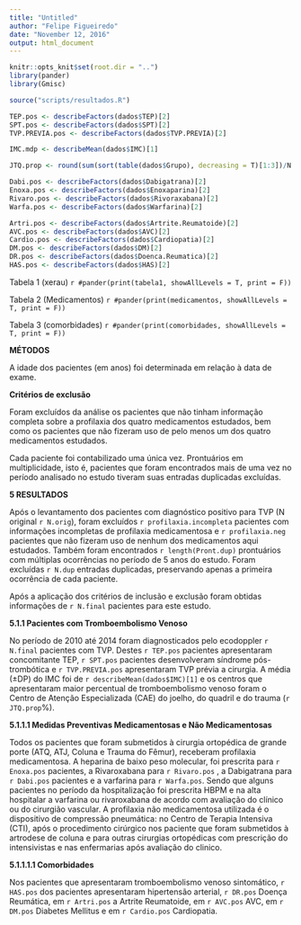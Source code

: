 ```yaml
---
title: "Untitled"
author: "Felipe Figueiredo"
date: "November 12, 2016"
output: html_document
---
```


```r
knitr::opts_knit$set(root.dir = "..")
library(pander)
library(Gmisc)
```

```r
source("scripts/resultados.R")
```

```r

TEP.pos <- describeFactors(dados$TEP)[2]
SPT.pos <- describeFactors(dados$SPT)[2]
TVP.PREVIA.pos <- describeFactors(dados$TVP.PREVIA)[2]

IMC.mdp <- describeMean(dados$IMC)[1]

JTQ.prop <- round(sum(sort(table(dados$Grupo), decreasing = T)[1:3])/N.final*100, 1)
```

```r
Dabi.pos <- describeFactors(dados$Dabigatrana)[2]
Enoxa.pos <- describeFactors(dados$Enoxaparina)[2]
Rivaro.pos <- describeFactors(dados$Rivoraxabana)[2]
Warfa.pos <- describeFactors(dados$Warfarina)[2]
```

```r
Artri.pos <- describeFactors(dados$Artrite.Reumatoide)[2]
AVC.pos <- describeFactors(dados$AVC)[2]
Cardio.pos <- describeFactors(dados$Cardiopatia)[2]
DM.pos <- describeFactors(dados$DM)[2]
DR.pos <- describeFactors(dados$Doenca.Reumatica)[2]
HAS.pos <- describeFactors(dados$HAS)[2]
```

Tabela 1 (xerau)
`r #pander(print(tabela1, showAllLevels = T, print = F))`

Tabela 2 (Medicamentos)
`r #pander(print(medicamentos, showAllLevels = T, print = F))`

Tabela 3 (comorbidades)
`r #pander(print(comorbidades, showAllLevels = T, print = F))`

**MÉTODOS**

A idade dos pacientes (em anos) foi determinada em relação à data de exame.

**Critérios de exclusão**

Foram excluídos da análise os pacientes que não tinham informação completa sobre a profilaxia dos quatro medicamentos estudados, bem como os pacientes que não fizeram uso de pelo menos um dos quatro medicamentos estudados.

Cada paciente foi contabilizado uma única vez. Prontuários em multiplicidade, isto é, pacientes que foram encontrados mais de uma vez no período analisado no estudo tiveram suas entradas duplicadas excluídas.

**5 RESULTADOS**

Após o levantamento dos pacientes com diagnóstico positivo para TVP (N original `r N.orig`), foram excluídos `r profilaxia.incompleta` pacientes com informações incompletas de profilaxia medicamentosa e `r profilaxia.neg` pacientes que não fizeram uso de nenhum dos medicamentos aqui estudados. Também foram encontrados `r length(Pront.dup)` prontuários com múltiplas ocorrências no período de 5 anos do estudo. Foram excluídas `r N.dup` entradas duplicadas, preservando apenas a primeira ocorrência de cada paciente.

Após a aplicação dos critérios de inclusão e exclusão foram obtidas informações de `r N.final` pacientes para este estudo.

**5.1.1 Pacientes com Tromboembolismo Venoso**

No período de 2010 até 2014 foram diagnosticados pelo ecodoppler `r N.final` pacientes com TVP.  Destes `r TEP.pos` pacientes apresentaram concomitante TEP, `r SPT.pos` pacientes desenvolveram síndrome pós- trombótica e `r TVP.PREVIA.pos`  apresentaram TVP prévia a cirurgia. A média (&plusmn;DP) do IMC foi de `r describeMean(dados$IMC)[1]` e os centros que apresentaram maior percentual de tromboembolismo venoso foram o Centro de Atenção Especializada (CAE) do joelho, do quadril e do trauma (`r JTQ.prop`%).


**5.1.1.1   Medidas Preventivas Medicamentosas e Não Medicamentosas**

Todos os pacientes que foram submetidos à cirurgia  ortopédica de grande porte (ATQ, ATJ, Coluna e Trauma do Fêmur), receberam profilaxia medicamentosa.  A heparina de baixo peso molecular, foi prescrita para `r Enoxa.pos` pacientes, a Rivaroxabana  para `r Rivaro.pos` , a Dabigatrana para `r Dabi.pos` pacientes e a varfarina para `r Warfa.pos`.  Sendo que alguns pacientes no período da hospitalização  foi prescrita HBPM e na alta hospitalar a varfarina ou rivaroxabana de acordo com  avaliação  do clínico ou  do cirurgião vascular. A profilaxia não medicamentosa utilizada é o dispositivo de compressão pneumática: no Centro de Terapia Intensiva (CTI), após o procedimento cirúrgico nos paciente que foram submetidos à artrodese de coluna e para outras cirurgias ortopédicas com prescrição do intensivistas e nas enfermarias após avaliação do clinico. 


**5.1.1.1.1   Comorbidades**
 
Nos pacientes que apresentaram tromboembolismo venoso sintomático, `r HAS.pos` dos pacientes apresentaram hipertensão arterial, `r DR.pos` Doença Reumática, em `r Artri.pos` a Artrite Reumatoide, em `r AVC.pos` AVC, em `r DM.pos` Diabetes Mellitus e em `r Cardio.pos` Cardiopatia. 
